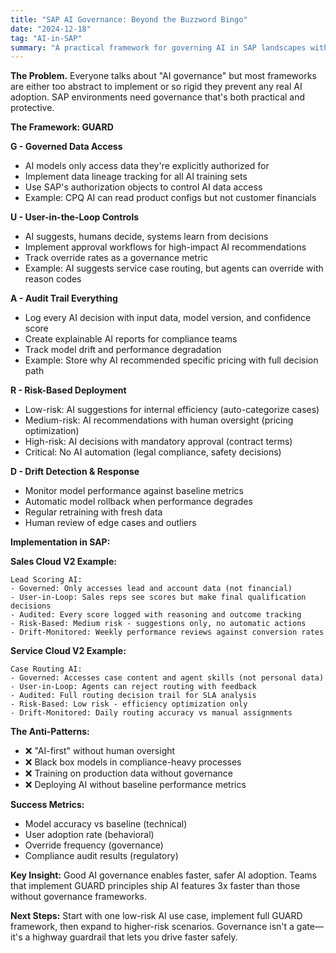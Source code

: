 ```yaml
---
title: "SAP AI Governance: Beyond the Buzzword Bingo"
date: "2024-12-18"
tag: "AI-in-SAP"
summary: "A practical framework for governing AI in SAP landscapes without killing innovation or creating compliance nightmares."
---
```


**The Problem.** Everyone talks about "AI governance" but most frameworks are either too abstract to implement or so rigid they prevent any real AI adoption. SAP environments need governance that's both practical and protective.

**The Framework: GUARD**

**G - Governed Data Access**
- AI models only access data they're explicitly authorized for
- Implement data lineage tracking for all AI training sets
- Use SAP's authorization objects to control AI data access
- Example: CPQ AI can read product configs but not customer financials

**U - User-in-the-Loop Controls**
- AI suggests, humans decide, systems learn from decisions
- Implement approval workflows for high-impact AI recommendations
- Track override rates as a governance metric
- Example: AI suggests service case routing, but agents can override with reason codes

**A - Audit Trail Everything**
- Log every AI decision with input data, model version, and confidence score
- Create explainable AI reports for compliance teams
- Track model drift and performance degradation
- Example: Store why AI recommended specific pricing with full decision path

**R - Risk-Based Deployment**
- Low-risk: AI suggestions for internal efficiency (auto-categorize cases)
- Medium-risk: AI recommendations with human oversight (pricing optimization)
- High-risk: AI decisions with mandatory approval (contract terms)
- Critical: No AI automation (legal compliance, safety decisions)

**D - Drift Detection & Response**
- Monitor model performance against baseline metrics
- Automatic model rollback when performance degrades
- Regular retraining with fresh data
- Human review of edge cases and outliers

**Implementation in SAP:**

**Sales Cloud V2 Example:**
```
Lead Scoring AI:
- Governed: Only accesses lead and account data (not financial)
- User-in-Loop: Sales reps see scores but make final qualification decisions
- Audited: Every score logged with reasoning and outcome tracking
- Risk-Based: Medium risk - suggestions only, no automatic actions
- Drift-Monitored: Weekly performance reviews against conversion rates
```

**Service Cloud V2 Example:**
```
Case Routing AI:
- Governed: Accesses case content and agent skills (not personal data)
- User-in-Loop: Agents can reject routing with feedback
- Audited: Full routing decision trail for SLA analysis
- Risk-Based: Low risk - efficiency optimization only
- Drift-Monitored: Daily routing accuracy vs manual assignments
```

**The Anti-Patterns:**
- ❌ "AI-first" without human oversight
- ❌ Black box models in compliance-heavy processes
- ❌ Training on production data without governance
- ❌ Deploying AI without baseline performance metrics

**Success Metrics:**
- Model accuracy vs baseline (technical)
- User adoption rate (behavioral)
- Override frequency (governance)
- Compliance audit results (regulatory)

**Key Insight:** Good AI governance enables faster, safer AI adoption. Teams that implement GUARD principles ship AI features 3x faster than those without governance frameworks.

**Next Steps:** Start with one low-risk AI use case, implement full GUARD framework, then expand to higher-risk scenarios. Governance isn't a gate—it's a highway guardrail that lets you drive faster safely.